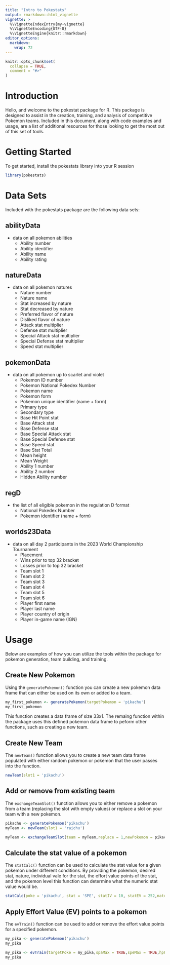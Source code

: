 ---
title: "Intro to Pokestats"
output: rmarkdown::html_vignette
vignette: >
  %\VignetteIndexEntry{my-vignette}
  %\VignetteEncoding{UTF-8}
  %\VignetteEngine{knitr::rmarkdown}
editor_options: 
  markdown: 
    wrap: 72
---

```{r, include = FALSE}
knitr::opts_chunk$set(
  collapse = TRUE,
  comment = "#>"
)
```

# Introduction

Hello, and welcome to the pokestat package for R. This package is
designed to assist in the creation, training, and analysis of
competitive Pokemon teams. Included in this document, along with code
examples and usage, are a list of additional resources for those looking
to get the most out of this set of tools.

# Getting Started

To get started, install the pokestats library into your R session

```{r setup}
library(pokestats)
```

# Data Sets

Included with the pokestats package are the following data sets:

## abilityData 

- data on all pokemon abilities
    -   Ability number
    -   Ability identifier
    -   Ability name
    -   Ability rating
    
## natureData 

- data on all pokemon natures
    -   Nature number
    -   Nature name
    -   Stat increased by nature
    -   Stat decreased by nature
    -   Preferred flavor of nature
    -   Disliked flavor of nature
    -   Attack stat multiplier
    -   Defense stat multiplier
    -   Special Attack stat multiplier
    -   Special Defense stat multiplier
    -   Speed stat multiplier
    
## pokemonData 

- data on all pokemon up to scarlet and violet
    -   Pokemon ID number
    -   Pokemon National Pokedex Number
    -   Pokemon name
    -   Pokemon form
    -   Pokemon unique identifier (name + form)
    -   Primary type
    -   Secondary type
    -   Base Hit Point stat
    -   Base Attack stat
    -   Base Defense stat
    -   Base Special Attack stat
    -   Base Special Defense stat
    -   Base Speed stat
    -   Base Stat Total
    -   Mean height
    -   Mean Weight
    -   Ability 1 number
    -   Ability 2 number
    -   Hidden Ability number
    
## regD 

- the list of all eligible pokemon in the regulation D format
    -   National Pokedex Number
    -   Pokemon identifier (name + form)
    
## worlds23Data 

- data on all day 2 participants in the 2023 World Championship Tournament
    -   Placement
    -   Wins prior to top 32 bracket
    -   Losses prior to top 32 bracket
    -   Team slot 1
    -   Team slot 2
    -   Team slot 3
    -   Team slot 4
    -   Team slot 5
    -   Team slot 6
    -   Player first name
    -   Player last name
    -   Player country of origin
    -   Player in-game name (IGN)

# Usage

Below are examples of how you can utilize the tools within the package
for pokemon generation, team building, and training.

## Create New Pokemon

Using the `generatePokemon()` function you can create a new pokemon data
frame that can either be used on its own or added to a team.

```{r}
my_first_pokemon <- generatePokemon(targetPokemon = 'pikachu')
my_first_pokemon
```

This function creates a data frame of size 33x1. The remaing function
within the package uses this defined pokemon data frame to peform other
functions, such as creating a new team. 

## Create New Team

The `newTeam()` function allows you to create a new team data frame
populated with either random pokemon or pokemon that the user passes
into the function.

```{r}
newTeam(slot1 = 'pikachu')
```

## Add or remove from existing team

The `exchangeTeamSlot()` function allows you to either remove a pokemon from a team (replacing the slot with empty values) or replace a slot on your team with a new pokemon. 

```{r}
pikachu <- generatePokemon('pikachu')
myTeam <- newTeam(slot1 = 'raichu')

myTeam <- exchangeTeamSlot(team = myTeam,replace = 1,newPokemon = pikachu)
```

## Calculate the stat value of a pokemon

The `statCalc()` function can be used to calculate the stat value for a given pokemon under different conditions. By providing the pokemon, desired stat, nature, individual vale for the stat, the effort value points of the stat, and the pokemon level this function can determine what the numeric stat value would be. 

```{r}
statCalc(poke = 'pikachu', stat = 'SPE', statIV = 10, statEV = 252,nature = 'timid')
```

## Apply  Effort Value (EV) points to a pokemon

The `evTrain()` function can be used to add or remove the effort value points for a specified pokemon. 

```{r}
my_pika <- generatePokemon('pikachu')
my_pika

my_pika <- evTrain(targetPoke = my_pika,spaMax = TRUE,speMax = TRUE,hpFill = TRUE)
my_pika
```
